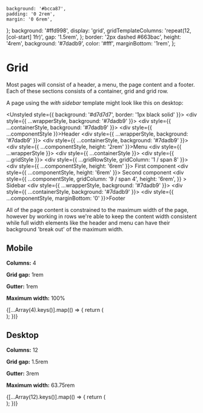 
<Meta title="Design/Grid" />

    background: '#bcca87',
    padding: '0 2rem',
    margin: '0 6rem',
};
    background: '#ffd998',
    display: 'grid',
    gridTemplateColumns: 'repeat(12, [col-start] 1fr)',
    gap: '1.5rem',
};
    border: '2px dashed #663bac',
    height: '4rem',
    background: '#7dadb9',
    color: '#fff',
    marginBottom: '1rem',
};

# Grid

Most pages will consist of a header, a menu, the page content and a footer. Each of these sections consists of a container, grid and grid row.

A page using the _with sidebar_ template might look like this on desktop:

<Unstyled style={{ background: '#d7d7d7', border: '1px black solid' }}>
    <div style={{ ...wrapperStyle, background: '#7dadb9' }}>
        <div style={{ ...containerStyle, background: '#7dadb9' }}>
            <div style={{ ...componentStyle }}>Header</div>
        </div>
    </div>
    <div style={{ ...wrapperStyle, background: '#7dadb9' }}>
        <div style={{ ...containerStyle, background: '#7dadb9' }}>
            <div style={{ ...componentStyle, height: '2rem' }}>Menu</div>
        </div>
    </div>
    <div style={{ ...wrapperStyle }}>
        <div style={{ ...containerStyle }}>
            <div style={{ ...gridStyle }}>
                <div style={{ ...gridRowStyle, gridColumn: '1 / span 8' }}>
                    <div style={{ ...componentStyle, height: '6rem' }}>
                        First component
                    </div>
                    <div style={{ ...componentStyle, height: '6rem' }}>
                        Second component
                    </div>
                </div>
                <div
                    style={{
                        ...componentStyle,
                        gridColumn: '9 / span 4',
                        height: '6rem',
                    }}
                >
                    Sidebar
                </div>
            </div>
        </div>
    </div>
    <div style={{ ...wrapperStyle, background: '#7dadb9' }}>
        <div style={{ ...containerStyle, background: '#7dadb9' }}>
            <div style={{ ...componentStyle, marginBottom: '0' }}>Footer</div>
        </div>
    </div>
</Unstyled>

All of the page content is constrained to the maximum width of the page, however by working in rows we're able to keep the content width consistent while full width elements like the header and menu can have their background 'break out' of the maximum width.

## Mobile

**Columns:** 4

**Grid gap:** 1rem

**Gutter:** 1rem

**Maximum width:** 100%

<Unstyled>
    <div
        class="container"
        style={{ background: '#d7d7d7', width: '412px', padding: '0 1rem' }}
    >
        <div
            class="grid"
            style={{
                display: 'grid',
                gridTemplateColumns: 'repeat(4, [col-start] 1fr)',
                gap: '1rem',
            }}
        >
            {[...Array(4).keys()].map(() => {
                return (
                    <div
                        class="grid-row"
                        style={{
                            width: '100%',
                            height: '100px',
                            background: '#5a5c92',
                        }}
                    ></div>
                );
            })}
        </div>
    </div>
</Unstyled>

## Desktop

**Columns:** 12

**Grid gap:** 1.5rem

**Gutter:** 3rem

**Maximum width:** 63.75rem

<Unstyled>
    <div class="container" style={{ background: '#d7d7d7' }}>
        <div class="grid" style={{
                                                display: 'grid',
                                                gridTemplateColumns: 'repeat(12, [col-start] 1fr)',
                                                gap: '1rem',
                                            }}>
            {[...Array(12).keys()].map(() => {
                return (
                    <div
                        class="grid-row"
                        style={{
                            width: '100%',
                            height: '100px',
                            background: '#5a5c92',
                        }}
                    ></div>
                );
            })}
        </div>
    </div>
</Unstyled>
